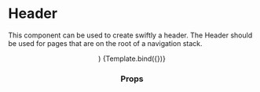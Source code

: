 
<Meta title="Components/Header/Header" component={Header} />

# Header

This component can be used to create swiftly a header. The Header should be used for pages that are on the root of a navigation stack.

  <NavigationProvider>
    <Header {...args} />
  </NavigationProvider>
)

<Canvas>
  <Story name="Default" args={{ title: 'Header Title' }}>
    {Template.bind({})}
  </Story>
</Canvas>

### Props

<ArgsTable story="Default" />
